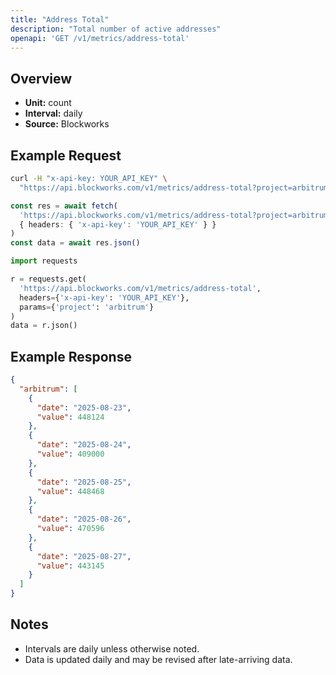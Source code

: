 ```yaml
---
title: "Address Total"
description: "Total number of active addresses"
openapi: 'GET /v1/metrics/address-total'
---
```


## Overview

- **Unit:** count
- **Interval:** daily
- **Source:** Blockworks

## Example Request

<CodeGroup>

```bash cURL
curl -H "x-api-key: YOUR_API_KEY" \
  "https://api.blockworks.com/v1/metrics/address-total?project=arbitrum"
```

```typescript TypeScript
const res = await fetch(
  'https://api.blockworks.com/v1/metrics/address-total?project=arbitrum',
  { headers: { 'x-api-key': 'YOUR_API_KEY' } }
)
const data = await res.json()
```

```python Python
import requests

r = requests.get(
  'https://api.blockworks.com/v1/metrics/address-total',
  headers={'x-api-key': 'YOUR_API_KEY'},
  params={'project': 'arbitrum'}
)
data = r.json()
```

</CodeGroup>

## Example Response

```json
{
  "arbitrum": [
    {
      "date": "2025-08-23",
      "value": 448124
    },
    {
      "date": "2025-08-24",
      "value": 409000
    },
    {
      "date": "2025-08-25",
      "value": 448468
    },
    {
      "date": "2025-08-26",
      "value": 470596
    },
    {
      "date": "2025-08-27",
      "value": 443145
    }
  ]
}
```

## Notes
- Intervals are daily unless otherwise noted.
- Data is updated daily and may be revised after late-arriving data.
